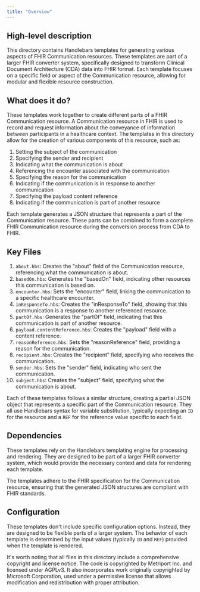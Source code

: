 ```yaml
---
title: "Overview"
---
```


## High-level description
This directory contains Handlebars templates for generating various aspects of FHIR Communication resources. These templates are part of a larger FHIR converter system, specifically designed to transform Clinical Document Architecture (CDA) data into FHIR format. Each template focuses on a specific field or aspect of the Communication resource, allowing for modular and flexible resource construction.

## What does it do?
These templates work together to create different parts of a FHIR Communication resource. A Communication resource in FHIR is used to record and request information about the conveyance of information between participants in a healthcare context. The templates in this directory allow for the creation of various components of this resource, such as:

1. Setting the subject of the communication
2. Specifying the sender and recipient
3. Indicating what the communication is about
4. Referencing the encounter associated with the communication
5. Specifying the reason for the communication
6. Indicating if the communication is in response to another communication
7. Specifying the payload content reference
8. Indicating if the communication is part of another resource

Each template generates a JSON structure that represents a part of the Communication resource. These parts can be combined to form a complete FHIR Communication resource during the conversion process from CDA to FHIR.

## Key Files
1. `about.hbs`: Creates the "about" field of the Communication resource, referencing what the communication is about.
2. `basedOn.hbs`: Generates the "basedOn" field, indicating other resources this communication is based on.
3. `encounter.hbs`: Sets the "encounter" field, linking the communication to a specific healthcare encounter.
4. `inResponseTo.hbs`: Creates the "inResponseTo" field, showing that this communication is a response to another referenced resource.
5. `partOf.hbs`: Generates the "partOf" field, indicating that this communication is part of another resource.
6. `payload.contentReference.hbs`: Creates the "payload" field with a content reference.
7. `reasonReference.hbs`: Sets the "reasonReference" field, providing a reason for the communication.
8. `recipient.hbs`: Creates the "recipient" field, specifying who receives the communication.
9. `sender.hbs`: Sets the "sender" field, indicating who sent the communication.
10. `subject.hbs`: Creates the "subject" field, specifying what the communication is about.

Each of these templates follows a similar structure, creating a partial JSON object that represents a specific part of the Communication resource. They all use Handlebars syntax for variable substitution, typically expecting an `ID` for the resource and a `REF` for the reference value specific to each field.

## Dependencies
These templates rely on the Handlebars templating engine for processing and rendering. They are designed to be part of a larger FHIR converter system, which would provide the necessary context and data for rendering each template.

The templates adhere to the FHIR specification for the Communication resource, ensuring that the generated JSON structures are compliant with FHIR standards.

## Configuration
These templates don't include specific configuration options. Instead, they are designed to be flexible parts of a larger system. The behavior of each template is determined by the input values (typically `ID` and `REF`) provided when the template is rendered.

It's worth noting that all files in this directory include a comprehensive copyright and license notice. The code is copyrighted by Metriport Inc. and licensed under AGPLv3. It also incorporates work originally copyrighted by Microsoft Corporation, used under a permissive license that allows modification and redistribution with proper attribution.